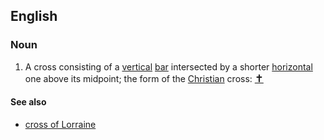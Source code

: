 ==English==

===Noun===
{{en-noun|sg=[[Latin]] [[cross]]|es}}

# A cross consisting of a [[vertical]] [[bar]] intersected by a shorter [[horizontal]] one above its midpoint; the form of the [[Christian]] cross: <big>[[✝]]</big>

====See also====
* [[cross of Lorraine]]